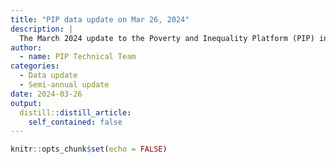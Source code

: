 ```yaml
---
title: "PIP data update on Mar 26, 2024"
description: |
  The March 2024 update to the Poverty and Inequality Platform (PIP) involves several changes to the data underlying the global poverty estimates. In particular, some welfare aggregates have been revised, and the CPI, national accounts, and population input data have been updated. Moreover, 101 new country-years have been added, bringing the total number of surveys to more than 2,300. Depending on the availability of recent survey data, global and regional poverty estimates are reported up to 2022. This is the first time PIP is reporting global poverty estimates post-2019, covering the period of the COVID-19 pandemic. Further details on the changes are available in [this document](https://documents.worldbank.org/en/publication/documents-reports/documentdetail/099839303252425642/idu1d671646616eef14bb31a2ba103042c40ae3c).
author:
  - name: PIP Technical Team
categories:
  - Data update
  - Semi-annual update
date: 2024-03-26
output:
  distill::distill_article:
    self_contained: false
---
```



```r
knitr::opts_chunk$set(echo = FALSE)
```



